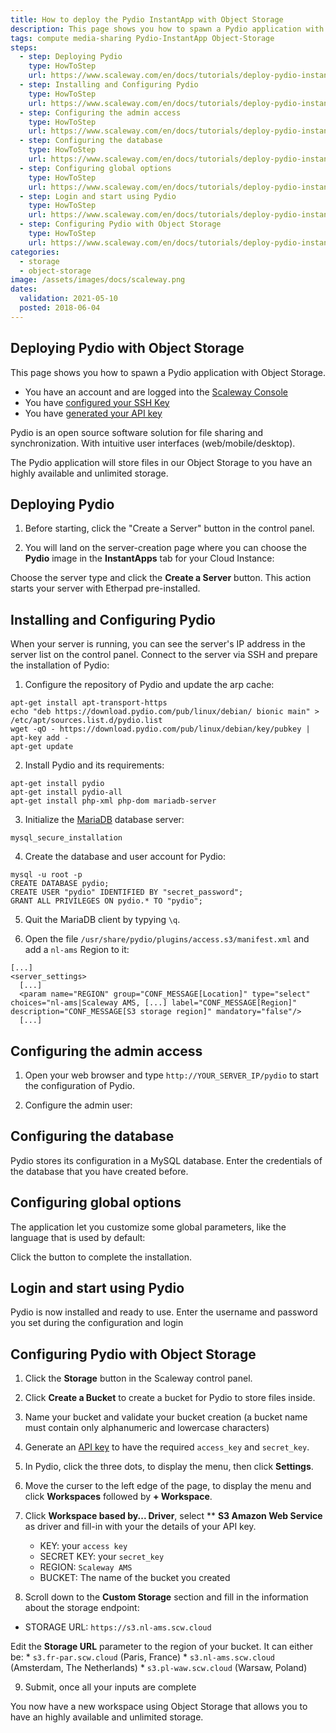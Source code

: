 ```yaml
---
title: How to deploy the Pydio InstantApp with Object Storage
description: This page shows you how to spawn a Pydio application with Object Storage.
tags: compute media-sharing Pydio-InstantApp Object-Storage 
steps:
  - step: Deploying Pydio
    type: HowToStep
    url: https://www.scaleway.com/en/docs/tutorials/deploy-pydio-instantapps-s3/#Deploying-Pydio
  - step: Installing and Configuring Pydio
    type: HowToStep
    url: https://www.scaleway.com/en/docs/tutorials/deploy-pydio-instantapps-s3/#Installing-and-Configuring-Pydio
  - step: Configuring the admin access
    type: HowToStep
    url: https://www.scaleway.com/en/docs/tutorials/deploy-pydio-instantapps-s3/#Configuring-the-admin-access
  - step: Configuring the database
    type: HowToStep
    url: https://www.scaleway.com/en/docs/tutorials/deploy-pydio-instantapps-s3/#Configuring-the-database
  - step: Configuring global options
    type: HowToStep
    url: https://www.scaleway.com/en/docs/tutorials/deploy-pydio-instantapps-s3/#Configuring-global-options
  - step: Login and start using Pydio
    type: HowToStep
    url: https://www.scaleway.com/en/docs/tutorials/deploy-pydio-instantapps-s3/#Login-and-start-using-Pydio
  - step: Configuring Pydio with Object Storage
    type: HowToStep
    url: https://www.scaleway.com/en/docs/tutorials/deploy-pydio-instantapps-s3/#Configuring-Pydio-with-Object-Storage
categories:
  - storage
  - object-storage
image: /assets/images/docs/scaleway.png
dates:
  validation: 2021-05-10
  posted: 2018-06-04
---
```


## Deploying Pydio with Object Storage

This page shows you how to spawn a Pydio application with Object Storage.

<Message type="requirement">

- You have an account and are logged into the [Scaleway Console](https://console.scaleway.com)
- You have [configured your SSH Key](/console/my-project/how-to/create-ssh-key/)
- You have [generated your API key](/console/my-project/how-to/generate-api-key/)

</Message>

Pydio is an open source software solution for file sharing and synchronization. With intuitive user interfaces (web/mobile/desktop).

The Pydio application will store files in our Object Storage to you have an highly available and unlimited storage.

## Deploying Pydio

1. Before starting, click the "Create a Server" button in the control panel.
  <Lightbox src="scaleway-nc-new-server.png" alt="" />

2. You will land on the server-creation page where you can choose the **Pydio** image in the **InstantApps** tab for your Cloud Instance:
  <Lightbox src="scaleway-nc-instantapps.png" alt="" />

  Choose the server type and click the **Create a Server** button. This action starts your server with Etherpad pre-installed.

## Installing and Configuring Pydio

When your server is running, you can see the server's IP address in the server list on the control panel. Connect to the server via SSH and prepare the installation of Pydio:

1. Configure the repository of Pydio and update the arp cache:
  ```code
  apt-get install apt-transport-https
  echo "deb https://download.pydio.com/pub/linux/debian/ bionic main" > /etc/apt/sources.list.d/pydio.list
  wget -qO - https://download.pydio.com/pub/linux/debian/key/pubkey | apt-key add -
  apt-get update
  ```

2. Install Pydio and its requirements:
  ```code
  apt-get install pydio
  apt-get install pydio-all
  apt-get install php-xml php-dom mariadb-server
  ```

3. Initialize the [MariaDB](/tutorials/mariadb-ubuntu-bionic/) database server:
  ```code
  mysql_secure_installation
  ```

4. Create the database and user account for Pydio:
  ```code
  mysql -u root -p
  CREATE DATABASE pydio;
  CREATE USER "pydio" IDENTIFIED BY "secret_password";
  GRANT ALL PRIVILEGES ON pydio.* TO "pydio";
  ```

5. Quit the MariaDB client by typying `\q`.

6. Open the file `/usr/share/pydio/plugins/access.s3/manifest.xml` and add a `nl-ams` Region to it:
  ```code
  [...]
  <server_settings>
    [...]
    <param name="REGION" group="CONF_MESSAGE[Location]" type="select" choices="nl-ams|Scaleway AMS, [...] label="CONF_MESSAGE[Region]" description="CONF_MESSAGE[S3 storage region]" mandatory="false"/>
    [...]
  ```

## Configuring the admin access

1. Open your web browser and type `http://YOUR_SERVER_IP/pydio` to start the configuration of Pydio.

2. Configure the admin user:
<Lightbox src="scaleway-pydio-setup-01.png" alt="" />

## Configuring the database

Pydio stores its configuration in a MySQL database. Enter the credentials of the database that you have created before.
<Lightbox src="scaleway-pydio-setup-02.png" alt="" />

## Configuring global options

The application let you customize some global parameters, like the language that is used by default:
<Lightbox src="scaleway-pydio-setup-03.png" alt="" />

Click the button to complete the installation.

## Login and start using Pydio

Pydio is now installed and ready to use. Enter the username and password you set during the configuration and login

<Lightbox src="scaleway-pydio-setup-04.png" alt="" />

## Configuring Pydio with Object Storage

1. Click the **Storage** button in the Scaleway control panel.

2. Click **Create a Bucket** to create a bucket for Pydio to store files inside.

3. Name your bucket and validate your bucket creation (a bucket name must contain only alphanumeric and lowercase characters)

4. Generate an [API key](/console/my-project/how-to/generate-api-key/) to have the required `access_key` and `secret_key`.

5. In Pydio, click the three dots, to display the menu, then click **Settings**.

  <Lightbox src="scaleway-pydio-setup-menu.png" alt="" />

  <Lightbox src="scaleway-pydio-settings.png" alt="" />

6. Move the curser to the left edge of the page, to display the menu and click **Workspaces** followed by **+ Workspace**.

7. Click **Workspace based by... Driver**, select \*\* **S3 Amazon Web Service** as driver and fill-in with your the details of your API key.

    - KEY: your `access key`
    - SECRET KEY: your `secret_key`
    - REGION: `Scaleway AMS`
    - BUCKET: The name of the bucket you created

    <Lightbox src="scaleway-pydio-setup-05.png" alt="" />

8. Scroll down to the **Custom Storage** section and fill in the information about the storage endpoint:

  - STORAGE URL: `https://s3.nl-ams.scw.cloud`

  <Message type="important">

  Edit the **Storage URL** parameter to the region of your bucket. It can either be:
    * `s3.fr-par.scw.cloud` (Paris, France)
    * `s3.nl-ams.scw.cloud` (Amsterdam, The Netherlands)
    * `s3.pl-waw.scw.cloud` (Warsaw, Poland)

  </Message>

  <Lightbox src="scaleway-pydio-setup-06.png" alt="" />

9. Submit, once all your inputs are complete

You now have a new workspace using Object Storage that allows you to have an highly available and unlimited storage.
